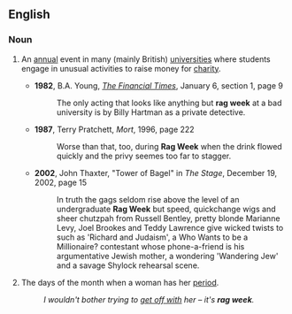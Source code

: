 ==English==

===Noun===
{{en-noun|head=[[rag]] [[week]]}}

# {{context|British}} An [[annual]] event in many (mainly British) [[university|universities]] where students engage in unusual activities to raise money for [[charity]].
#* '''1982''', B.A. Young, ''[[w:The Financial Times|The Financial Times]]'', January 6, section 1, page 9
#*: The only acting that looks like anything but '''rag week''' at a bad university is by Billy Hartman as a private detective.
#* '''1987''', Terry Pratchett, ''Mort'', 1996, page 222
#*: Worse than that, too, during '''Rag Week''' when the drink flowed quickly and the privy seemes too far to stagger. 
#* '''2002''', John Thaxter, "Tower of Bagel" in ''The Stage'', December 19, 2002, page 15 
#*: In truth the gags seldom rise above the level of an undergraduate '''Rag Week''' but speed, quickchange wigs and sheer chutzpah from Russell Bentley, pretty blonde Marianne Levy, Joel Brookes and Teddy Lawrence give wicked twists to such as 'Richard and Judaism', a Who Wants to be a Millionaire? contestant whose phone-a-friend is his argumentative Jewish mother, a wondering 'Wandering Jew' and a savage Shylock rehearsal scene.
# {{context|coarse|British slang|from the former use by women of rags to protect their clothing from menstrual blood}} The days of the month when a woman has her [[period]].
#: ''I wouldn't bother trying to [[get off with]] her &ndash; it's '''rag week'''.''
